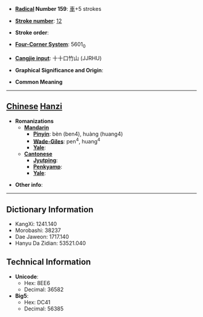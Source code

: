 * '''[[Wiktionary:Chinese radical index| Radical]] Number 159''': [[Wiktionary:Chinese radical index 車|車]]+5 strokes

* '''[[Wiktionary:Chinese total strokes index|Stroke number]]''': [[Wiktionary:Chinese total strokes index 12|12]]

* '''Stroke order''': 

* '''[[Wiktionary:Chinese four corner index|Four-Corner System]]''': 5601<sub>0</sub>

* '''[[Wiktionary:Chinese Cangjie index|Cangjie input]]''': 十十口竹山 (JJRHU)

* '''Graphical Significance and Origin''': 

* '''Common Meaning'''

----

== [[Chinese]] [[Hanzi]] ==

* '''Romanizations'''
** '''[[Mandarin]]'''
*** '''[[Pinyin]]''': bèn (ben4), huàng (huang4)
*** '''[[Wade-Giles]]''': pen<sup>4</sup>, huang<sup>4</sup>
*** '''[[Yale]]''': 
** '''[[Cantonese]]'''
*** '''[[Jyutping]]''':
*** '''[[Penkyamp]]''': 
*** '''[[Yale]]''': 

* '''Other info''': 

----

== Dictionary Information ==

* KangXi: 1241.140
* Morobashi: 38237
* Dae Jaweon: 1717.140
* Hanyu Da Zidian: 53521.040

== Technical Information ==

* '''Unicode''':
** Hex: 8EE6
** Decimal: 36582
* '''Big5''':
** Hex: DC41
** Decimal: 56385